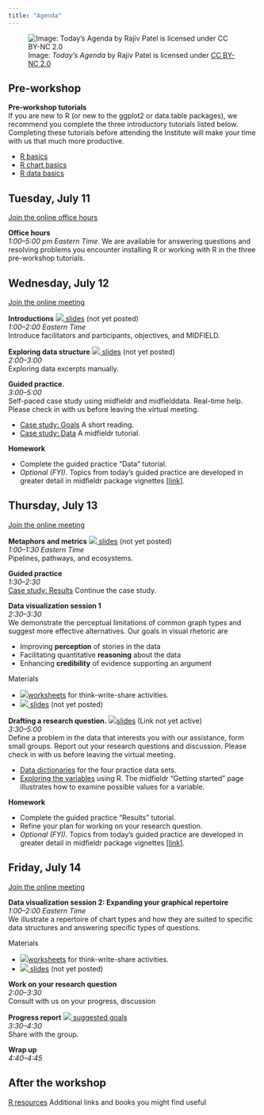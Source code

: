 ```yaml
---
title: "Agenda"
---
```


![Image: *Today's Agenda* by Rajiv Patel is licensed under [CC BY-NC 2.0](https://creativecommons.org/licenses/by-nc/2.0/legalcode)](figures/agenda.png)

## Pre-workshop

**Pre-workshop tutorials**     
If you are new to R (or new to the ggplot2 or data.table packages), we recommend you complete the three introductory tutorials listed below. Completing these tutorials before attending the Institute will make your time with us that much more productive.

- [R basics](r-basics.html)   
- [R chart basics](chart-basics.html)
- [R data basics](data-basics.html)





## Tuesday, July 11

[Join the online office hours](https://purdue-edu.zoom.us/j/99534954101?pwd=QkZ3SlpDZyszVVZDQkU4ZWR5TjMwdz09)    

**Office hours**    
*1:00--5:00 pm Eastern Time.*  We are available for answering questions and resolving problems you encounter installing R or working with R in the three pre-workshop tutorials. 












## Wednesday, July 12

[Join the online meeting](https://purdue-edu.zoom.us/j/99534954101?pwd=QkZ3SlpDZyszVVZDQkU4ZWR5TjMwdz09)    

**Introductions** [![](resources/icons8-download-64.png) slides](resources/tbd.pdf) (not yet posted)    
*1:00--2:00 Eastern Time*    
Introduce facilitators and participants, objectives, and  MIDFIELD.  



**Exploring data structure** [![](resources/icons8-download-64.png) slides](resources/tbd.pdf) (not yet posted)    
*2:00--3:00*    
Exploring data excerpts manually.

**Guided practice.**    
*3:00--5:00*    
Self-paced case study using midfieldr and midfielddata. Real-time help. Please check in with us before leaving the virtual meeting.

- [Case study: Goals](https://midfieldr.github.io/midfieldr/articles/art-001-case-goals.html) A short reading.   
- [Case study: Data](https://midfieldr.github.io/midfieldr/articles/art-002-case-data.html) A midfieldr tutorial. 

**Homework**

- Complete the guided practice "Data" tutorial. 
- *Optional (FYI)*. Topics from today's guided practice are developed in greater detail in midfieldr package vignettes  [[link]](https://midfieldr.github.io/midfieldr/articles/).






## Thursday, July 13

[Join the online meeting](https://purdue-edu.zoom.us/j/99534954101?pwd=QkZ3SlpDZyszVVZDQkU4ZWR5TjMwdz09)    

**Metaphors and metrics** [![](resources/icons8-download-64.png) slides](resources/tbd.pdf) (not yet posted)    
*1:00--1:30 Eastern Time*    
Pipelines, pathways, and ecosystems. 

**Guided practice**    
*1:30--2:30*    
[Case study: Results](https://midfieldr.github.io/midfieldr/articles/art-003-case-results.html) Continue the case study. 

**Data visualization session 1**        
*2:30--3:30*    
We demonstrate the perceptual limitations of common graph types and suggest more effective alternatives. Our goals in visual rhetoric are  
  
- Improving **perception** of stories in the data
- Facilitating quantitative **reasoning** about the data
- Enhancing **credibility** of evidence supporting an argument

Materials 

- [![](resources/icons8-download-64.png)worksheets](resources/2023-effective-charts-handout.pdf) for think-write-share activities.
-  [![](resources/icons8-download-64.png) slides](resources/tbd.pdf) (not yet posted)    

**Drafting a research question.** [![](resources/icons8-download-64.png)slides](resources/tbd.pdf) (Link not yet active)    
*3:30--5:00*    
Define a problem in the data that interests you with our assistance, form small groups. Report out your research questions and discussion. Please check in with us before leaving the virtual meeting. 

- [Data dictionaries](https://midfieldr.github.io/midfielddata/reference/index.html) for the four practice data sets. 
- [Exploring the variables](https://midfieldr.github.io/midfieldr/articles/art-000-getting-started.html) using R. The midfieldr "Getting started" page illustrates how to examine possible values for a variable.  

**Homework**

- Complete the guided practice "Results" tutorial. 
- Refine your plan for working on your research question.  
- *Optional (FYI)*. Topics from today's guided practice are developed in greater detail in midfieldr package vignettes  [[link]](https://midfieldr.github.io/midfieldr/articles/).






## Friday, July 14

[Join the online meeting](https://purdue-edu.zoom.us/j/99534954101?pwd=QkZ3SlpDZyszVVZDQkU4ZWR5TjMwdz09)    

**Data visualization session 2: Expanding your graphical repertoire**    
*1:00--2:00 Eastern Time*    
We illustrate a repertoire of chart types and how they are suited to specific data structures and answering specific types of questions. 

Materials 

- [![](resources/icons8-download-64.png)worksheets](resources/2023-chart-repertoire-handout.pdf) for think-write-share activities.
-  [![](resources/icons8-download-64.png) slides](resources/tbd.pdf) (not yet posted)  




**Work on your research question**    
*2:00--3:30*    
Consult with us on your progress, discussion 

**Progress report** [![](resources/icons8-download-64.png) suggested goals](resources/drafting-a-research-question.pdf)    
*3:30--4:30*    
Share with the group. 

**Wrap up**    
*4:40--4:45*    




## After the workshop

 [R resources](r-resources.html) Additional links and books you might find useful
